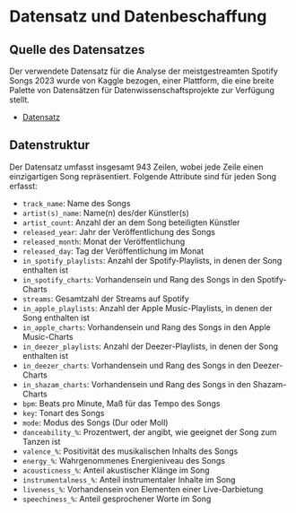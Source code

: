 # Datensatz und Datenbeschaffung

## Quelle des Datensatzes

Der verwendete Datensatz für die Analyse der meistgestreamten Spotify Songs 2023 wurde von Kaggle bezogen, einer Plattform, die eine breite Palette von Datensätzen für Datenwissenschaftsprojekte zur Verfügung stellt.

- [Datensatz](https://www.kaggle.com/datasets/nelgiriyewithana/top-spotify-songs-2023)


## Datenstruktur

Der Datensatz umfasst insgesamt 943 Zeilen, wobei jede Zeile einen einzigartigen Song repräsentiert. Folgende Attribute sind für jeden Song erfasst:

- `track_name`: Name des Songs
- `artist(s)_name`: Name(n) des/der Künstler(s)
- `artist_count`: Anzahl der an dem Song beteiligten Künstler
- `released_year`: Jahr der Veröffentlichung des Songs
- `released_month`: Monat der Veröffentlichung
- `released_day`: Tag der Veröffentlichung im Monat
- `in_spotify_playlists`: Anzahl der Spotify-Playlists, in denen der Song enthalten ist
- `in_spotify_charts`: Vorhandensein und Rang des Songs in den Spotify-Charts
- `streams`: Gesamtzahl der Streams auf Spotify
- `in_apple_playlists`: Anzahl der Apple Music-Playlists, in denen der Song enthalten ist
- `in_apple_charts`: Vorhandensein und Rang des Songs in den Apple Music-Charts
- `in_deezer_playlists`: Anzahl der Deezer-Playlists, in denen der Song enthalten ist
- `in_deezer_charts`: Vorhandensein und Rang des Songs in den Deezer-Charts
- `in_shazam_charts`: Vorhandensein und Rang des Songs in den Shazam-Charts
- `bpm`: Beats pro Minute, Maß für das Tempo des Songs
- `key`: Tonart des Songs
- `mode`: Modus des Songs (Dur oder Moll)
- `danceability_%`: Prozentwert, der angibt, wie geeignet der Song zum Tanzen ist
- `valence_%`: Positivität des musikalischen Inhalts des Songs
- `energy_%`: Wahrgenommenes Energieniveau des Songs
- `acousticness_%`: Anteil akustischer Klänge im Song
- `instrumentalness_%`: Anteil instrumentaler Inhalte im Song
- `liveness_%`: Vorhandensein von Elementen einer Live-Darbietung
- `speechiness_%`: Anteil gesprochener Worte im Song